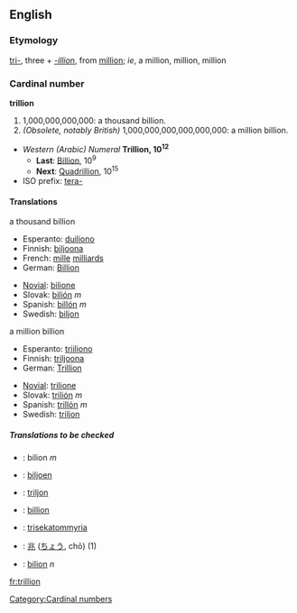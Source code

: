 ==English==

===Etymology===
[[tri-]], three + ''[[-illion]]'', from [[million]]; ''ie'', a million, million, million

===Cardinal number===
'''trillion'''
#1,000,000,000,000: a thousand billion.
#''(Obsolete, notably British)'' 1,000,000,000,000,000,000: a million billion.
*''Western (Arabic) Numeral'' '''Trillion, 10<sup>12</sup>'''
**'''Last''': [[Billion]], 10<sup>9</sup>
**'''Next''': [[Quadrillion]], 10<sup>15</sup>
*ISO prefix: [[tera-]]

====Translations====
;a thousand billion
{{top}}
*Esperanto: [[duiliono]]
*Finnish: [[biljoona]]
*French: [[mille]] [[milliard]]s
*German: [[Billion]]
{{mid}}
*[[Novial]]: [[bilione]]
*Slovak: [[bilión]] ''m''
* Spanish: [[billón]] ''m''
*Swedish: [[biljon]] {{c}}
{{bottom}}

;a million billion
{{top}}
*Esperanto: [[triiliono]]
*Finnish: [[triljoona]]
* German: [[Trillion]]
{{mid}}
*[[Novial]]: [[trilione]]
*Slovak: [[trilión]] ''m''
* Spanish: [[trillón]] ''m''
*Swedish: [[triljon]] {{c}}
{{bottom}}

=====Translations to be checked=====
{{checktrans}}
*{{ttbc|Bosnian}}: bilion ''m''
*{{ttbc|Dutch}}: [[biljoen]]
*{{ttbc|Estonian}}: [[triljon]]
*{{ttbc|French}}: [[billion]]
*{{ttbc|Greek}}: [[trisekatommyria]]
*{{ttbc|Japanese}}: [[兆]] ([[ちょう]], chō) (1)
*{{ttbc|Romanian}}: [[bilion]] ''n''

[[Category:Cardinal numbers]]

[[fr:trillion]]